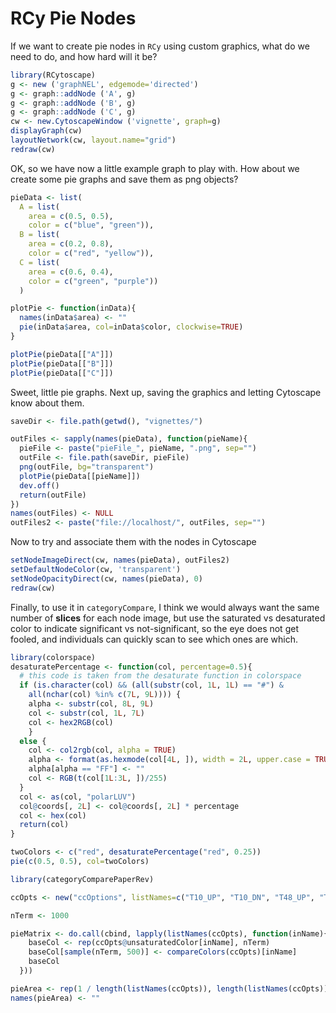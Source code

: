 <!--
  %\VignetteEngine{knitr}
  %\VignetteIndexEntry{pie nodes in Cytoscape}
  %\VignetteDepends{RCytoscape}
-->

# RCy Pie Nodes

If we want to create pie nodes in `RCy` using custom graphics, what do we need to do, and how hard will it be?

```r
library(RCytoscape)
g <- new ('graphNEL', edgemode='directed')
g <- graph::addNode ('A', g)
g <- graph::addNode ('B', g)
g <- graph::addNode ('C', g)
cw <- new.CytoscapeWindow ('vignette', graph=g)
displayGraph(cw)
layoutNetwork(cw, layout.name="grid")
redraw(cw)
```

OK, so we have now a little example graph to play with. How about we create some pie graphs and save them as png objects?

```r
pieData <- list(
  A = list(
    area = c(0.5, 0.5),
    color = c("blue", "green")),
  B = list(
    area = c(0.2, 0.8),
    color = c("red", "yellow")),
  C = list(
    area = c(0.6, 0.4),
    color = c("green", "purple"))
  )

plotPie <- function(inData){
  names(inData$area) <- ""
  pie(inData$area, col=inData$color, clockwise=TRUE)
}

plotPie(pieData[["A"]])
plotPie(pieData[["B"]])
plotPie(pieData[["C"]])
```

Sweet, little pie graphs. Next up, saving the graphics and letting Cytoscape know about them.

```r
saveDir <- file.path(getwd(), "vignettes/")

outFiles <- sapply(names(pieData), function(pieName){
  pieFile <- paste("pieFile_", pieName, ".png", sep="")
  outFile <- file.path(saveDir, pieFile)
  png(outFile, bg="transparent")
  plotPie(pieData[[pieName]])
  dev.off()
  return(outFile)
})
names(outFiles) <- NULL
outFiles2 <- paste("file://localhost/", outFiles, sep="")
```

Now to try and associate them with the nodes in Cytoscape

```r
setNodeImageDirect(cw, names(pieData), outFiles2)
setDefaultNodeColor(cw, 'transparent')
setNodeOpacityDirect(cw, names(pieData), 0)
redraw(cw)
```

Finally, to use it in `categoryCompare`, I think we would always want the same number of **slices** for each node image, but use the saturated vs desaturated color to indicate significant vs not-significant, so the eye does not get fooled, and individuals can quickly scan to see which ones are which.

```r
library(colorspace)
desaturatePercentage <- function(col, percentage=0.5){
  # this code is taken from the desaturate function in colorspace
  if (is.character(col) && (all(substr(col, 1L, 1L) == "#") & 
    all(nchar(col) %in% c(7L, 9L)))) {
    alpha <- substr(col, 8L, 9L)
    col <- substr(col, 1L, 7L)
    col <- hex2RGB(col)
    }
  else {
    col <- col2rgb(col, alpha = TRUE)
    alpha <- format(as.hexmode(col[4L, ]), width = 2L, upper.case = TRUE)
    alpha[alpha == "FF"] <- ""
    col <- RGB(t(col[1L:3L, ])/255)
  }
  col <- as(col, "polarLUV")
  col@coords[, 2L] <- col@coords[, 2L] * percentage
  col <- hex(col)
  return(col)
}

twoColors <- c("red", desaturatePercentage("red", 0.25))
pie(c(0.5, 0.5), col=twoColors)
```

```r
library(categoryComparePaperRev)

ccOpts <- new("ccOptions", listNames=c("T10_UP", "T10_DN", "T48_UP", "T48_DN", "T1_X", "T1_Y"), colorType="pie")

nTerm <- 1000

pieMatrix <- do.call(cbind, lapply(listNames(ccOpts), function(inName){
    baseCol <- rep(ccOpts@unsaturatedColor[inName], nTerm)
    baseCol[sample(nTerm, 500)] <- compareColors(ccOpts)[inName]
    baseCol
  }))

pieArea <- rep(1 / length(listNames(ccOpts)), length(listNames(ccOpts)))
names(pieArea) <- ""

```

